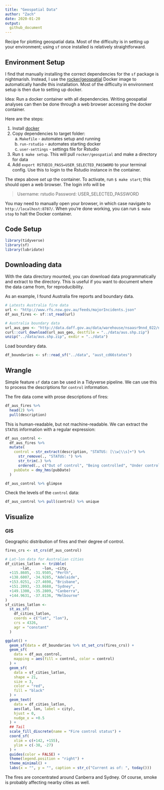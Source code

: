 ```yaml
---
title: "Geospatial Data"
author: "Zach"
date: 2020-01-20
output:
  github_document
---
```


Recipe for plotting geospatial data. Most of the difficulty is in setting up
your environment; using `sf` once installed is relatively straightforward.

## Environment Setup
<!-- -------------------------------------------------- -->

I find that manually installing the correct dependencies for the `sf` package is
nightmarish. Instead, I use the
[rocker/geospatial](https://hub.docker.com/r/rocker/geospatial) Docker image to
automatically handle this installation. Most of the difficulty in environment
setup is then due to setting up docker.

Idea: Run a docker container with all dependencies. Writing geospatial analyses
can then be done through a web browser accessing the docker container.

Here are the steps:

1. Install [docker](https://docs.docker.com/install/)
2. Copy dependencies to target folder:
   a. `Makefile` - automates setup and running
   b. `run-rstudio` - automates starting docker
   c. `user-settings` - settings file for Rstudio
3. Run `$ make setup`. This will pull `rocker/geospatial` and make a directory for data
4. Add `export RSTUDIO_PASS=USER_SELECTED_PASSWORD` to your terminal config. Use this to login to the Rstudio instance in the container.

The steps above *set up* the container. To activate, run `$ make start`; this
should open a web browser. The login info will be

> Username: rstudio
> Password: USER_SELECTED_PASSWORD

You may need to manually open your browser, in which case navigate to
`http://localhost:8787/`. When you're done working, you can run `$ make stop` to
halt the Docker container.

## Code Setup
<!-- -------------------------------------------------- -->

```r
library(tidyverse)
library(sf)
library(lubridate)
```

## Downloading data
<!-- -------------------------------------------------- -->

With the data directory mounted, you can download data programmatically and extract to the directory. This is useful if you want to document where the data came from, for reproducibility.

As an example, I found Australia fire reports and boundary data.

```r
# Latests Australia fire data
url <- "http://www.rfs.nsw.gov.au/feeds/majorIncidents.json"
df_aus_fires <- sf::st_read(url)

# Australia boundary data
url_aus_geo <- "http://data.daff.gov.au/data/warehouse/nsaasr9nnd_022/nsaasr9nnd_02211a04es_geo___.zip"
curl::curl_download(url_aus_geo, destfile = "../data/aus.shp.zip")
unzip("../data/aus.shp.zip", exdir = "../data")
```

Load boundary data.

```r
df_boundaries <- sf::read_sf("../data", "aust_cd66states")
```

## Wrangle
<!-- -------------------------------------------------- -->

Simple feature `sf` data can be used in a Tidyverse pipeline. We can use this to process the descriptions for `control` information.

The fire data come with prose descriptions of fires:

```r
df_aus_fires %>% 
  head(2) %>% 
  pull(description)
```

This is human-readable, but not machine-readable. We can extract the `STATUS` information with a regular expression:

```r
df_aus_control <-
  df_aus_fires %>%
  mutate(
    control = str_extract(description, "STATUS: [\\w|\\s]+") %>%
      str_remove(., "STATUS: ") %>%
      str_trim(.) %>%
      ordered(., c("Out of control", "Being controlled", "Under control")),
    pubDate = dmy_hms(pubDate)
  )

df_aus_control %>% glimpse
```

Check the levels of the `control` data:

```r
df_aus_control %>% pull(control) %>% unique
```

## Visualize
<!-- ----------------------------------------------------------------- -->

### GIS
<!-- --------------------------- -->

Geographic distribution of fires and their degree of control. 

```r
fires_crs <- st_crs(df_aus_control)

# Lat-lon data for Australian cities
df_cities_latlon <- tribble(
       ~lat,     ~lon, ~city,
  +115.8605, -31.9505, "Perth",
  +138.6007, -34.9285, "Adelaide",
  +153.0251, -27.4698, "Brisbane",
  +151.2093, -33.8688, "Sydney",
  +149.1300, -35.2809, "Canberra",
  +144.9631, -37.8136, "Melbourne"
)
sf_cities_latlon <-
  st_as_sf(
    df_cities_latlon,
    coords = c("lat", "lon"),
    crs = 4326,
    agr = "constant"
  )

ggplot() +
  geom_sf(data = df_boundaries %>% st_set_crs(fires_crs)) +
  geom_sf(
    data = df_aus_control,
    mapping = aes(fill = control, color = control)
  ) +
  geom_sf(
    data = sf_cities_latlon,
    shape = 21,
    size = 3,
    color = "red",
    fill = "black"
  ) +
  geom_text(
    data = df_cities_latlon,
    aes(lat, lon, label = city),
    hjust = 0,
    nudge_x = +0.5
  ) +
  ## Tail
  scale_fill_discrete(name = "Fire control status") +
  coord_sf(
    xlim = c(+142, +155),
    ylim = c(-38, -27)
  ) +
  guides(color = FALSE) +
  theme(legend.position = "right") +
  theme_minimal() +
  labs(x = "", y = "", caption = str_c("Current as of: ", today()))
```

The fires are concentrated around Canberra and Sydney. Of course, smoke is probably affecting nearby cities as well.

